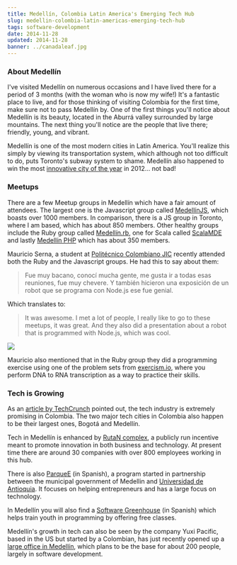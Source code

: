 ```yaml
---
title: Medellín, Colombia Latin America's Emerging Tech Hub
slug: medellin-colombia-latin-americas-emerging-tech-hub
tags: software-development
date: 2014-11-28
updated: 2014-11-28
banner: ../canadaleaf.jpg
---
```


### About Medellín 
 
I've visited Medellín on numerous occasions and I have lived there for a period of 3 months (with the woman who is now my wife!) It's a fantastic place to live, and for those thinking of visiting Colombia for the first time, make sure not to pass Medellín by. One of the first things you'll notice about Medellín is its beauty, located in the Aburrá valley surrounded by large mountains. The next thing you'll notice are the people that live there; friendly, young, and vibrant. 
 
Medellín is one of the most modern cities in Latin America. You'll realize this simply by viewing its transportation system, which although not too difficult to do, puts Toronto's subway system to shame. Medellín also happened to win the most [innovative city of the year](http://www.huffingtonpost.com/2013/03/02/medellin-named-innovative-city-of-the-year_n_2794425.html) in 2012... not bad! 
 
### Meetups 
 
There are a few Meetup groups in Medellín which have a fair amount of attendees. The largest one is the Javascript group called [MedellínJS](http://www.meetup.com/MedellinJS), which boasts over 1000 members. In comparison, there is a JS group in Toronto, where I am based, which has about 850 members. Other healthy groups include the Ruby group called [Medellín.rb](http://www.meetup.com/medellin-rb/), one for Scala called [ScalaMDE](http://www.meetup.com/ScalaMDE/) and lastly [Medellín PHP](http://www.meetup.com/Medellin-PHP/) which has about 350 members. 
 
Mauricio Serna, a student at [Politécnico Colombiano JIC](http://www.politecnicojic.edu.co/) recently attended both the Ruby and the Javascript groups. He had this to say about them: 
> Fue muy bacano, conocí mucha gente, me gusta ir a todas esas reuniones, fue muy chevere. Y también hicieron una exposición de un robot que se programa con Node.js ese fue genial. 
 
Which translates to: 
> It was awesome. I met a lot of people, I really like to go to these meetups, it was great. And they also did a presentation about a robot that is programmed with Node.js, which was cool. 
 
<img src="https://s3.amazonaws.com/leighhalliday/manual/mauricio.jpg" style="max-width: 100%;" /> 
 
Mauricio also mentioned that in the Ruby group they did a programming exercise using one of the problem sets from [exercism.io](http://exercism.io/), where you perform DNA to RNA transcription as a way to practice their skills. 
 
### Tech is Growing 
 
As an [article by TechCrunch](http://techcrunch.com/2014/11/22/an-overview-of-colombia-one-of-latin-americas-most-promising-new-tech-hubs/) pointed out, the tech industry is extremely promising in Colombia. The two major tech cities in Colombia also happen to be their largest ones, Bogotá and Medellín. 
 
Tech in Medellín is enhanced by [RutaN complex](http://rutanmedellin.org/index.php/en), a publicly run incentive meant to promote innovation in both business and technology. At present time there are around 30 companies with over 800 employees working in this hub. 
 
There is also [ParqueE](http://www.udea.edu.co/portal/page/portal/Programas/parqueEmprendimiento) (in Spanish), a program started in partnership between the municipal government of Medellin and [Universidad de Antioquia](http://www.udea.edu.co/). It focuses on helping entrepreneurs and has a large focus on technology. 
 
In Medellín you will also find a [Software Greenhouse](http://www.futurodigital.org/vivero_del_software.htm) (in Spanish) which helps train youth in programming by offering free classes. 
 
Medellín's growth in tech can also be seen by the company Yuxi Pacific, based in the US but started by a Colombian, has just recently opened up a [large office in Medellín](http://finance.yahoo.com/news/yuxi-pacific-debuts-offices-medell-191200164.html), which plans to be the base for about 200 people, largely in software development.